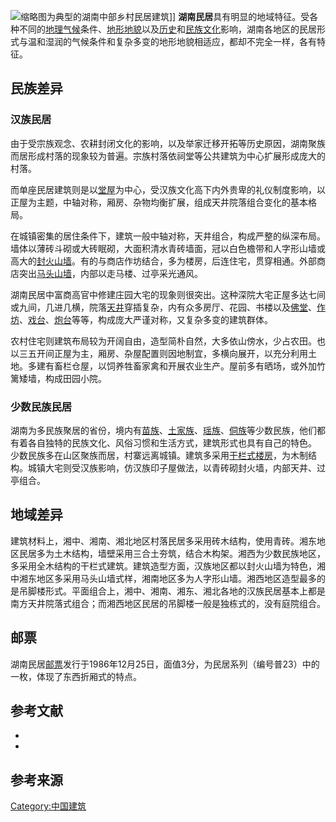 [[File:Childhood_home_of_Mao_Zedong.jpg|缩略图]]为典型的湖南中部乡村民居建筑]]
'''湖南民居'''具有明显的地域特征。受各种不同的[[地理学|地理]][[气候|气候]]条件、[[地形|地形地貌]]以及[[湖南历史|历史]]和[[民族|民族文化]]影响，湖南各地区的民居形式与温和湿润的气候条件和复杂多变的地形地貌相适应，都却不完全一样，各有特征。

==民族差异==
===汉族民居===
由于受宗族观念、农耕封闭文化的影响，以及举家迁移开拓等历史原因，湖南聚族而居形成村落的现象较为普遍。宗族村落依祠堂等公共建筑为中心扩展形成庞大的村落。

而单座民居建筑则是以[[堂屋|堂屋]]为中心，受汉族文化高下内外贵卑的礼仪制度影响，以正屋为主题，中轴对称，厢房、杂物均衡扩展，组成天井院落组合变化的基本格局。

在城镇密集的居住条件下，建筑一般中轴对称，天井组合，构成严整的纵深布局。墙体以薄砖斗砌或大砖眠砌，大面积清水青砖墙面，冠以白色檐带和人字形山墙或高大的[[封火墙|封火山墙]]。有的与商店作坊结合，多为楼房，后连住宅，贯穿相通。外部商店突出[[马头山墙|马头山墙]]，内部以走马楼、过亭采光通风。

湖南民居中富商高官中修建庄园大宅的现象则很突出。这种深院大宅正屋多达七间或九间，几进几横，院落[[天井|天井]]穿插复杂，内有众多房厅、花园、书楼以及[[佛堂|佛堂]]、[[作坊|作坊]]、[[戏台|戏台]]、[[炮台|炮台]]等等，构成庞大严谨对称，又复杂多变的建筑群体。

农村住宅则建筑布局较为开阔自由，造型简朴自然，大多依山傍水，少占农田。也以三五开间正屋为主，厢房、杂屋配置则因地制宜，多横向展开，以充分利用土地。多建有畜栏仓屋，以饲养牲畜家禽和开展农业生产。屋前多有晒场，或外加竹篱矮墙，构成田园小院。{{r|r2}}

===少数民族民居===
湖南为多民族聚居的省份，境内有[[苗族|苗族]]、[[土家族|土家族]]、[[瑶族|瑶族]]、[[侗族|侗族]]等少数民族，他们都有着各自独特的民族文化、风俗习惯和生活方式，建筑形式也具有自己的特色。
少数民族多在山区聚族而居，村寨远离城镇。建筑多采用[[干欄式建築|干栏式楼房]]，为木制结构。城镇大宅则受汉族影响，仿汉族印子屋做法，以青砖砌封火墙，内部天井、过亭组合。

==地域差异==
建筑材料上，湘中、湘南、湘北地区村落民居多采用砖木结构，使用青砖。湘东地区民居多为土木结构，墙壁采用三合土夯筑，结合木构架。湘西为少数民族地区，多采用全木结构的干栏式建筑。建筑造型方面，汉族地区都以封火山墙为特色，湘中湘东地区多采用马头山墙式样，湘南地区多为人字形山墙。湘西地区造型最多的是吊脚楼形式。平面组合上，湘中、湘南、湘东、湘北各地的汉族民居基本上都是南方天井院落式组合；而湘西地区民居的吊脚楼一般是独栋式的，没有庭院组合。{{r|r3}}

{{Commons category|Traditional folk houses in Hunan}}

==邮票==
湖南民居[[邮票|邮票]]发行于1986年12月25日，面值3分，为民居系列（编号普23）中的一枚，体现了东西折厢式的特点{{r|r1}}。

==参考文献==
* {{cite book|title=湖南传统建筑|author=杨慎初|isbn=9787535516534}}
* {{cite book|title=湖湘建筑 一|editor=柳肃|isbn=9787553903873}}

==参考来源==
{{reflist|refs=
<ref name="r1"> {{cite web|title=锺世昌：痴情普票研究|url=http://www.chinapost.com.cn/html1/report/181428/5485-1.htm}} </ref>
<ref name="r2"> {{cite book|title=湖南传统建筑|author=杨慎初|isbn=9787535516534|pages=263-269}} </ref>
<ref name="r3"> {{cite book|title=湖湘建筑 一|editor=柳肃|isbn=9787553903873|pages=234-236}} </ref>
}}

{{湖湘建筑}}

[[Category:中国建筑|Category:中国建筑]]